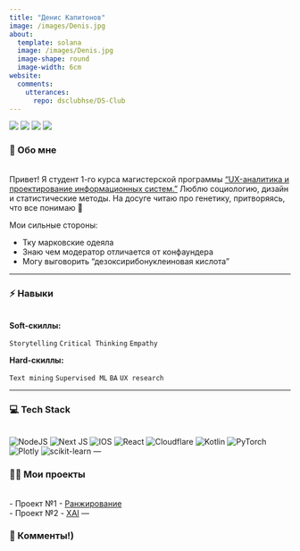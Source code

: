 ```yaml
---
title: "Денис Капитонов"
image: /images/Denis.jpg
about:
  template: solana
  image: /images/Denis.jpg
  image-shape: round
  image-width: 6cm
website:
  comments: 
    utterances:
      repo: dsclubhse/DS-Club
---
```


<a href="https://www.linkedin.com/in/deniskapitonovv"><img src="https://img.shields.io/badge/LinkedIn-blue?style=for-the-badge&logo=linkedin&logoColor=white"></a>
<a href="deniskapitonovv@gmail.com"><img src="https://img.shields.io/badge/Gmail-D14836?style=for-the-badge&logo=gmail&logoColor=white"></a>
<a href="https://t.me/dakapitonov"><img src="https://img.shields.io/badge/Telegram-blue?style=for-the-badge&logo=telegram&logoColor=white"></a>
<a href="https://github.com/den1ceee"><img
src="https://img.shields.io/badge/github-%23121011.svg?style=for-the-badge&amp;logo=github&amp;logoColor=white"/></a>


### 💫 Обо мне
<br>
Привет! Я студент 1-го курса магистерской программы ["UX-аналитика и проектирование информационных систем."](https://spb.hse.ru/ma/computer/) Люблю социологию, дизайн и статистические методы. На досуге читаю про генетику, притворяясь, что все понимаю 🤪

Мои сильные стороны:

-   Тку марковские одеяла
-   Знаю чем модератор отличается от конфаундера
-   Могу выговорить "дезоксирибонуклеиновая кислота"

--- 

### ⚡ Навыки
<br>
**Soft-скиллы:**

`Storytelling`{.label} `Critical Thinking`{.label} `Empathy`{.label}

**Hard-скиллы:**

 `Text mining`{.label} `Supervised ML`{.label} `BA`{.label} `UX research`{.label}

--- 

### 💻 Tech Stack
<br>
![NodeJS](https://img.shields.io/badge/node.js-6DA55F?style=for-the-badge&logo=node.js&logoColor=white)
![Next JS](https://img.shields.io/badge/Next-black?style=for-the-badge&logo=next.js&logoColor=white)
![IOS](https://img.shields.io/badge/IOS-%2320232a.svg?style=for-the-badge&logo=apple&logoColor=white)
![React](https://img.shields.io/badge/react-%2320232a.svg?style=for-the-badge&logo=react&logoColor=%2361DAFB)
![Cloudflare](https://img.shields.io/badge/Cloudflare-F38020?style=for-the-badge&logo=Cloudflare&logoColor=white)
![Kotlin](https://img.shields.io/badge/kotlin-%230095D5.svg?style=for-the-badge&logo=kotlin&logoColor=white)
![PyTorch](https://img.shields.io/badge/PyTorch-%23EE4C2C.svg?style=for-the-badge&logo=PyTorch&logoColor=white)
![Plotly](https://img.shields.io/badge/Plotly-%233F4F75.svg?style=for-the-badge&logo=plotly&logoColor=white)
![scikit-learn](https://img.shields.io/badge/scikit--learn-%23F7931E.svg?style=for-the-badge&logo=scikit-learn&logoColor=white) 
--- 

### 👨‍💻 Мои проекты
<br>
-   Проект №1 - [Ранжирование](projects.qmd) <br>
-   Проект №2 - [XAI](projects.qmd) 
--- 

### 💬 Комменты!)
<br>
<script src="https://giscus.app/client.js"
        data-repo="dsclubhse/DS-Club"
        data-repo-id="R_kgDOJn_Kig"
        data-category="Announcements"
        data-category-id="DIC_kwDOJn_Kis4CXNGf"
        data-mapping="url"
        data-strict="0"
        data-reactions-enabled="1"
        data-emit-metadata="0"
        data-input-position="bottom"
        data-theme="light"
        data-lang="en"
        crossorigin="anonymous"
        async>
</script>

